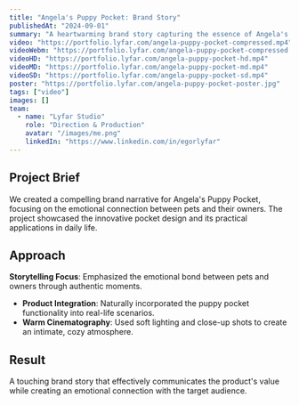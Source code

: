 ```yaml
---
title: "Angela's Puppy Pocket: Brand Story"
publishedAt: "2024-09-01"
summary: "A heartwarming brand story capturing the essence of Angela's unique puppy pocket concept through intimate storytelling."
video: "https://portfolio.lyfar.com/angela-puppy-pocket-compressed.mp4"
videoWebm: "https://portfolio.lyfar.com/angela-puppy-pocket-compressed.webm"
videoHD: "https://portfolio.lyfar.com/angela-puppy-pocket-hd.mp4"
videoMD: "https://portfolio.lyfar.com/angela-puppy-pocket-md.mp4"
videoSD: "https://portfolio.lyfar.com/angela-puppy-pocket-sd.mp4"
poster: "https://portfolio.lyfar.com/angela-puppy-pocket-poster.jpg"
tags: ["video"]
images: []
team:
  - name: "Lyfar Studio"
    role: "Direction & Production"
    avatar: "/images/me.png"
    linkedIn: "https://www.linkedin.com/in/egorlyfar"
---
```


## Project Brief

We created a compelling brand narrative for Angela's Puppy Pocket, focusing on the emotional connection between pets and their owners. The project showcased the innovative pocket design and its practical applications in daily life.

## Approach

**Storytelling Focus**: Emphasized the emotional bond between pets and owners through authentic moments.
- **Product Integration**: Naturally incorporated the puppy pocket functionality into real-life scenarios.
- **Warm Cinematography**: Used soft lighting and close-up shots to create an intimate, cozy atmosphere.

## Result

A touching brand story that effectively communicates the product's value while creating an emotional connection with the target audience.
